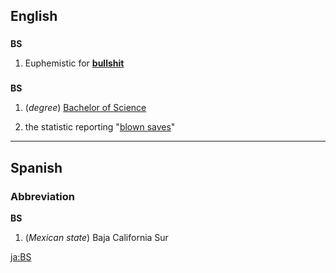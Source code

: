 ==English==

==={{abbreviation}}===
'''BS'''

# {{slang}} Euphemistic for '''[[bullshit]]'''

==={{initialism}}===
'''BS'''

# (''degree'') [[Bachelor of Science]] 
# {{baseball}} the statistic reporting "[[blown save]]s"

----

==Spanish==

===Abbreviation===
'''BS'''

# (''Mexican state'') Baja California Sur

[[ja:BS]]